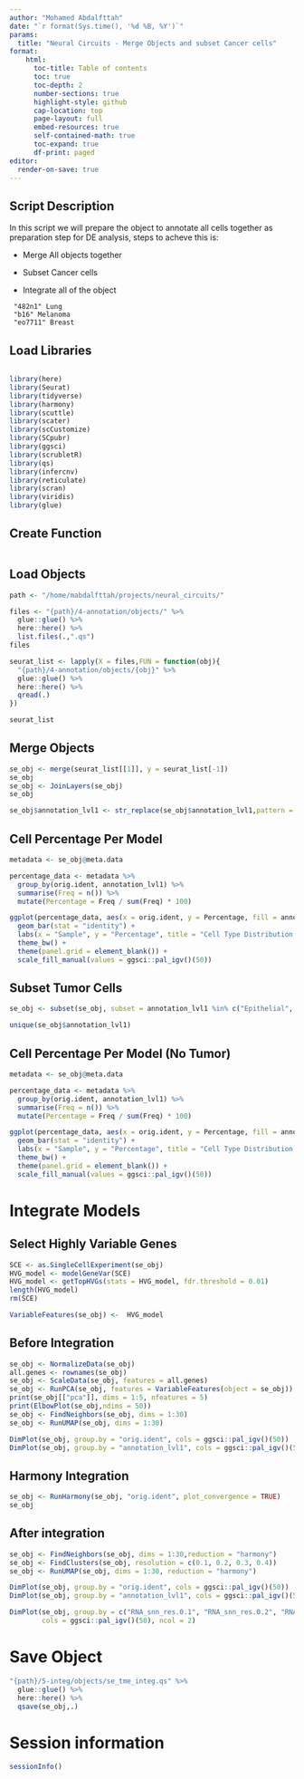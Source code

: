```yaml
---
author: "Mohamed Abdalfttah"
date: "`r format(Sys.time(), '%d %B, %Y')`"
params:
  title: "Neural Circuits - Merge Objects and subset Cancer cells"
format:
    html:
      toc-title: Table of contents
      toc: true
      toc-depth: 2
      number-sections: true
      highlight-style: github
      cap-location: top
      page-layout: full
      embed-resources: true
      self-contained-math: true
      toc-expand: true
      df-print: paged
editor: 
  render-on-save: true
---
```


## Script Description

In this script we will prepare the object to annotate all cells together as preparation step for DE analysis, steps to acheve this is:

-   Merge All objects together

-   Subset Cancer cells

-   Integrate all of the object

```         
 "482n1" Lung
 "b16" Melanoma
 "eo7711" Breast
```

## Load Libraries

```r

```

```r
library(here)
library(Seurat)
library(tidyverse)
library(harmony)
library(scuttle)
library(scater)
library(scCustomize)
library(SCpubr)
library(ggsci)
library(scrubletR)
library(qs)
library(infercnv)
library(reticulate)
library(scran)
library(viridis)
library(glue)
```

## Create Function

```r

```

## Load Objects

```r
path <- "/home/mabdalfttah/projects/neural_circuits/"
```

```r
files <- "{path}/4-annotation/objects/" %>%
  glue::glue() %>%
  here::here() %>%
  list.files(.,".qs")
files

seurat_list <- lapply(X = files,FUN = function(obj){
  "{path}/4-annotation/objects/{obj}" %>%
  glue::glue() %>%
  here::here() %>%
  qread(.)
})

seurat_list
```

## Merge Objects

```r
se_obj <- merge(seurat_list[[1]], y = seurat_list[-1])
se_obj
se_obj <- JoinLayers(se_obj)
se_obj
```

```r
se_obj$annotation_lvl1 <- str_replace(se_obj$annotation_lvl1,pattern = "Epithelial ", replacement = "Epithelial")
```

## Cell Percentage Per Model

```r
metadata <- se_obj@meta.data

percentage_data <- metadata %>%
  group_by(orig.ident, annotation_lvl1) %>%
  summarise(Freq = n()) %>%
  mutate(Percentage = Freq / sum(Freq) * 100)

ggplot(percentage_data, aes(x = orig.ident, y = Percentage, fill = annotation_lvl1)) +
  geom_bar(stat = "identity") +
  labs(x = "Sample", y = "Percentage", title = "Cell Type Distribution Across Samples") +
  theme_bw() +
  theme(panel.grid = element_blank()) +
  scale_fill_manual(values = ggsci::pal_igv()(50))
```

## Subset Tumor Cells

```r
se_obj <- subset(se_obj, subset = annotation_lvl1 %in% c("Epithelial", "Melanocytes"), invert = T)
```

```r
unique(se_obj$annotation_lvl1)
```

## Cell Percentage Per Model (No Tumor)

```r
metadata <- se_obj@meta.data

percentage_data <- metadata %>%
  group_by(orig.ident, annotation_lvl1) %>%
  summarise(Freq = n()) %>%
  mutate(Percentage = Freq / sum(Freq) * 100)

ggplot(percentage_data, aes(x = orig.ident, y = Percentage, fill = annotation_lvl1)) +
  geom_bar(stat = "identity") +
  labs(x = "Sample", y = "Percentage", title = "Cell Type Distribution Across Samples") +
  theme_bw() +
  theme(panel.grid = element_blank()) +
  scale_fill_manual(values = ggsci::pal_igv()(50))
```

# Integrate Models

## Select Highly Variable Genes 

```r
SCE <- as.SingleCellExperiment(se_obj)
HVG_model <- modelGeneVar(SCE)
HVG_model <- getTopHVGs(stats = HVG_model, fdr.threshold = 0.01)
length(HVG_model)
rm(SCE)
```

```r
VariableFeatures(se_obj) <-  HVG_model
```

## Before Integration 

```r
se_obj <- NormalizeData(se_obj)
all.genes <- rownames(se_obj)
se_obj <- ScaleData(se_obj, features = all.genes)
se_obj <- RunPCA(se_obj, features = VariableFeatures(object = se_obj))
print(se_obj[["pca"]], dims = 1:5, nfeatures = 5)
print(ElbowPlot(se_obj,ndims = 50))
se_obj <- FindNeighbors(se_obj, dims = 1:30)
se_obj <- RunUMAP(se_obj, dims = 1:30)
```

```r
DimPlot(se_obj, group.by = "orig.ident", cols = ggsci::pal_igv()(50))
DimPlot(se_obj, group.by = "annotation_lvl1", cols = ggsci::pal_igv()(50))
```

## Harmony Integration 

```r
se_obj <- RunHarmony(se_obj, "orig.ident", plot_convergence = TRUE)
se_obj
```

## After integration

```r
se_obj <- FindNeighbors(se_obj, dims = 1:30,reduction = "harmony")
se_obj <- FindClusters(se_obj, resolution = c(0.1, 0.2, 0.3, 0.4))
se_obj <- RunUMAP(se_obj, dims = 1:30, reduction = "harmony")
```

```r
DimPlot(se_obj, group.by = "orig.ident", cols = ggsci::pal_igv()(50))
DimPlot(se_obj, group.by = "annotation_lvl1", cols = ggsci::pal_igv()(50))
```

```r
DimPlot(se_obj, group.by = c("RNA_snn_res.0.1", "RNA_snn_res.0.2", "RNA_snn_res.0.3", "RNA_snn_res.0.4"),
        cols = ggsci::pal_igv()(50), ncol = 2)

```

# Save Object

```r
"{path}/5-integ/objects/se_tme_integ.qs" %>%
  glue::glue() %>%
  here::here() %>%
  qsave(se_obj,.)
```

# Session information  

```r
sessionInfo()
```
